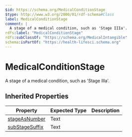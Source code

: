 ```yaml
---
$id: https://schema.org/MedicalConditionStage
$type: http://www.w3.org/2000/01/rdf-schema#Class
label: MedicalConditionStage
comment: |
  A stage of a medical condition, such as 'Stage IIIa'.
rdfs:label: "MedicalConditionStage"
rdfs:subClassOf: "https://schema.org/MedicalIntangible"
schema:isPartOf: "https://health-lifesci.schema.org"
---
```


# MedicalConditionStage

A stage of a medical condition, such as 'Stage IIIa'.

## Inherited Properties

| Property | Expected Type | Description |
| --- | --- | --- |
| [stageAsNumber](https://schema.org/stageAsNumber) | Text |  |
| [subStageSuffix](https://schema.org/subStageSuffix) | Text |  |
